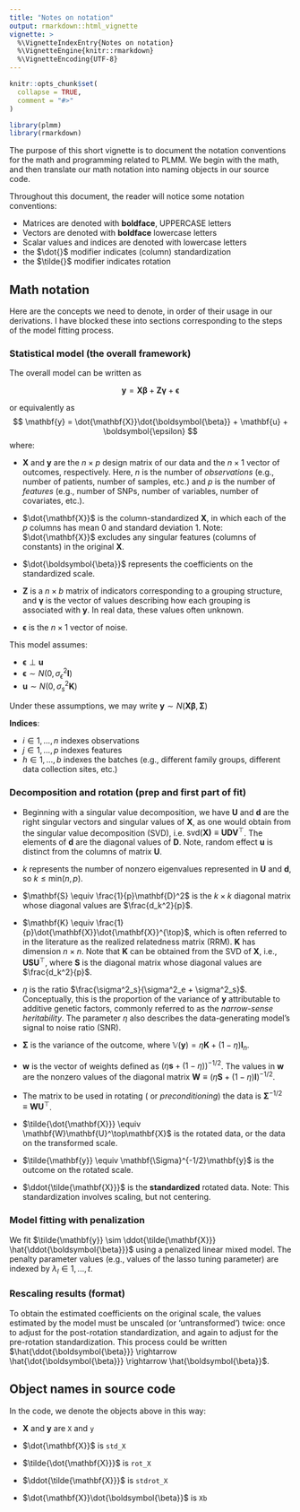 ```yaml
---
title: "Notes on notation"
output: rmarkdown::html_vignette
vignette: >
  %\VignetteIndexEntry{Notes on notation}
  %\VignetteEngine{knitr::rmarkdown}
  %\VignetteEncoding{UTF-8}
---
```


```r
knitr::opts_chunk$set(
  collapse = TRUE,
  comment = "#>"
)
```

```r
library(plmm)
library(rmarkdown)
```

The purpose of this short vignette is to document the notation conventions for the math and programming related to PLMM. We begin with the math, and then translate our math notation into naming objects in our source code.

Throughout this document, the reader will notice some notation conventions:

-   Matrices are denoted with **boldface**, UPPERCASE letters
-   Vectors are denoted with **boldface** lowercase letters
-   Scalar values and indices are denoted with lowercase letters
-   the $\dot{}$ modifier indicates (column) standardization
-   the $\tilde{}$ modifier indicates rotation

## Math notation

Here are the concepts we need to denote, in order of their usage in our derivations. I have blocked these into sections corresponding to the steps of the model fitting process.

### Statistical model (the overall framework)

The overall model can be written as

$$
\mathbf{y} = \mathbf{X}\boldsymbol{\beta} + \mathbf{Z}\boldsymbol{\gamma} + \boldsymbol{\epsilon}
$$

or equivalently as $$
\mathbf{y} = \dot{\mathbf{X}}\dot{\boldsymbol{\beta}} + \mathbf{u} + \boldsymbol{\epsilon}
$$ where:

-   $\mathbf{X}$ and $\mathbf{y}$ are the $n \times p$ design matrix of our data and the $n \times 1$ vector of outcomes, respectively. Here, $n$ is the number of *observations* (e.g., number of patients, number of samples, etc.) and $p$ is the number of *features* (e.g., number of SNPs, number of variables, number of covariates, etc.).

-   $\dot{\mathbf{X}}$ is the column-standardized $\mathbf{X}$, in which each of the $p$ columns has mean 0 and standard deviation 1. Note: $\dot{\mathbf{X}}$ excludes any singular features (columns of constants) in the original $\mathbf{X}$.

-   $\dot{\boldsymbol{\beta}}$ represents the coefficients on the standardized scale.

-   $\mathbf{Z}$ is a $n \times b$ matrix of indicators corresponding to a grouping structure, and $\boldsymbol{\gamma}$ is the vector of values describing how each grouping is associated with $\mathbf{y}$. In real data, these values often unknown.

-   $\boldsymbol{\epsilon}$ is the $n \times 1$ vector of noise.

This model assumes:

-   $\boldsymbol{\epsilon} \perp \mathbf{u}$
-   $\boldsymbol{\epsilon} \sim N(0, \sigma^2_{\epsilon}\mathbf{I})$
-   $\mathbf{u} \sim N(0, \sigma^2_{s}\mathbf{K})$

Under these assumptions, we may write $\mathbf{y} \sim N(\mathbf{X}\boldsymbol{\beta}, \boldsymbol{\Sigma})$

**Indices**:

-   $i \in 1,..., n$ indexes observations
-   $j \in 1,..., p$ indexes features
-   $h \in 1,..., b$ indexes the batches (e.g., different family groups, different data collection sites, etc.)

### Decomposition and rotation (prep and first part of fit)

-   Beginning with a singular value decomposition, we have $\mathbf{U}$ and $\mathbf{d}$ are the right singular vectors and singular values of $\mathbf{X}$, as one would obtain from the singular value decomposition (SVD), i.e. $\text{svd}(\mathbf{X)} \equiv \mathbf{U}\mathbf{D}\mathbf{V}^\top$. The elements of $\mathbf{d}$ are the diagonal values of $\mathbf{D}$. Note, random effect $\mathbf{u}$ is distinct from the columns of matrix $\mathbf{U}$.

-   $k$ represents the number of nonzero eigenvalues represented in $\mathbf{U}$ and $\mathbf{d}$, so $k \leq \text{min}(n,p)$.

-   $\mathbf{S} \equiv \frac{1}{p}\mathbf{D}^2$ is the $k \times k$ diagonal matrix whose diagonal values are $\frac{d_k^2}{p}$.

-   $\mathbf{K} \equiv \frac{1}{p}\dot{\mathbf{X}}\dot{\mathbf{X}}^{\top}$, which is often referred to in the literature as the realized relatedness matrix (RRM). $\mathbf{K}$ has dimension $n \times n$. Note that $\mathbf{K}$ can be obtained from the SVD of $\mathbf{X}$, i.e., $\mathbf{U}\mathbf{S}\mathbf{U}^{\top}$, where $\mathbf{S}$ is the diagonal matrix whose diagonal values are $\frac{d_k^2}{p}$.

-   $\eta$ is the ratio $\frac{\sigma^2_s}{\sigma^2_e + \sigma^2_s}$. Conceptually, this is the proportion of the variance of $\mathbf{y}$ attributable to additive genetic factors, commonly referred to as the *narrow-sense heritability*. The parameter $\eta$ also describes the data-generating model's signal to noise ratio (SNR).

-   $\mathbf{\Sigma}$ is the variance of the outcome, where $\mathbb{V}({\mathbf{y}}) = \eta \mathbf{K} + (1 - \eta)\mathbf{I}_n$.

-   $\mathbf{w}$ is the vector of weights defined as $(\eta\mathbf{\mathbf{s}} + (1-\eta))^{-1/2}$. The values in $\mathbf{w}$ are the nonzero values of the diagonal matrix $\mathbf{W} \equiv (\eta\mathbf{S} + (1 - \eta)\mathbf{I})^{-1/2}$.

-   The matrix to be used in rotating ( or *preconditioning*) the data is $\mathbf{\Sigma}^{-1/2} \equiv \mathbf{W}\mathbf{U}^\top$.

-   $\tilde{\dot{\mathbf{X}}} \equiv \mathbf{W}\mathbf{U}^\top\mathbf{X}$ is the rotated data, or the data on the transformed scale.

-   $\tilde{\mathbf{y}} \equiv \mathbf{\Sigma}^{-1/2}\mathbf{y}$ is the outcome on the rotated scale.

-   $\ddot{\tilde{\mathbf{X}}}$ is the **standardized** rotated data. Note: This standardization involves scaling, but not centering.

### Model fitting with penalization

We fit $\tilde{\mathbf{y}} \sim \ddot{\tilde{\mathbf{X}}} \hat{\ddot{\boldsymbol{\beta}}}$ using a penalized linear mixed model. The penalty parameter values (e.g., values of the lasso tuning parameter) are indexed by $\lambda_l \in 1,..., t$.

### Rescaling results (format)

To obtain the estimated coefficients on the original scale, the values estimated by the model must be unscaled (or 'untransformed') twice: once to adjust for the post-rotation standardization, and again to adjust for the pre-rotation standardization. This process could be written $\hat{\ddot{\boldsymbol{\beta}}} \rightarrow \hat{\dot{\boldsymbol{\beta}}} \rightarrow \hat{\boldsymbol{\beta}}$.

## Object names in source code

In the code, we denote the objects above in this way:

-   $\mathbf{X}$ and $\mathbf{y}$ are `X` and `y`

-   $\dot{\mathbf{X}}$ is `std_X`

-   $\tilde{\dot{\mathbf{X}}}$ is `rot_X`

-   $\ddot{\tilde{\mathbf{X}}}$ is `stdrot_X`

-   $\dot{\mathbf{X}}\dot{\boldsymbol{\beta}}$ is `Xb`
